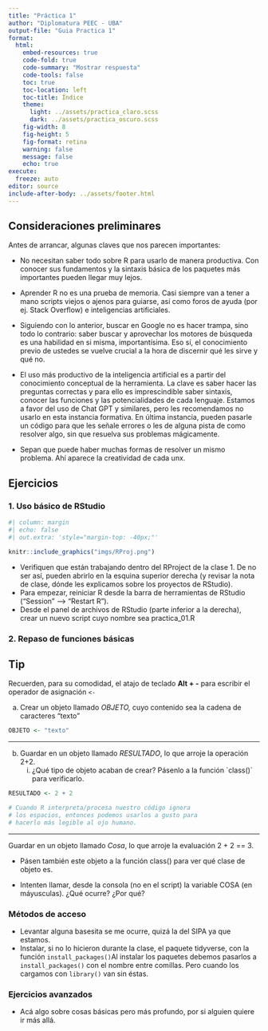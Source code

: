 ```yaml
---
title: "Práctica 1"
author: "Diplomatura PEEC - UBA"
output-file: "Guia Practica 1" 
format:
  html:
    embed-resources: true
    code-fold: true
    code-summary: "Mostrar respuesta"
    code-tools: false
    toc: true
    toc-location: left
    toc-title: Índice
    theme:
      light: ../assets/practica_claro.scss
      dark: ../assets/practica_oscuro.scss
    fig-width: 8
    fig-height: 5
    fig-format: retina
    warning: false
    message: false
    echo: true
execute:
  freeze: auto
editor: source
include-after-body: ../assets/footer.html
---
```


## Consideraciones preliminares

Antes de arrancar, algunas claves que nos parecen importantes:

-   No necesitan saber todo sobre R para usarlo de manera productiva. Con conocer sus fundamentos y la sintaxis básica de los paquetes más importantes pueden llegar muy lejos.

-   Aprender R no es una prueba de memoria. Casi siempre van a tener a mano scripts viejos o ajenos para guiarse, así como foros de ayuda (por ej. Stack Overflow) e inteligencias artificiales.

-   Siguiendo con lo anterior, buscar en Google no es hacer trampa, sino todo lo contrario: saber buscar y aprovechar los motores de búsqueda es una habilidad en si misma, importantísima. Eso sí, el conocimiento previo de ustedes se vuelve crucial a la hora de discernir qué les sirve y qué no.

-   El uso más productivo de la inteligencia artificial es a partir del conocimiento conceptual de la herramienta. La clave es saber hacer las preguntas correctas y para ello es imprescindible saber sintaxis, conocer las funciones y las potencialidades de cada lenguaje. Estamos a favor del uso de Chat GPT y similares, pero les recomendamos no usarlo en esta instancia formativa. En última instancia, pueden pasarle un código para que les señale errores o les de alguna pista de como resolver algo, sin que resuelva sus problemas mágicamente.

-   Sepan que puede haber muchas formas de resolver un mismo problema. Ahí aparece la creatividad de cada unx.

## Ejercicios

### 1. Uso básico de RStudio

```r
#| column: margin
#| echo: false
#| out.extra: 'style="margin-top: -40px;"'

knitr::include_graphics("imgs/RProj.png")
```

-   Verifiquen que están trabajando dentro del RProject de la clase 1. De no ser así, pueden abrirlo en la esquina superior derecha (y revisar la nota de clase, dónde les explicamos sobre los proyectos de RStudio).
-   Para empezar, reiniciar R desde la barra de herramientas de RStudio ("Session" –\> "Restart R").
-   Desde el panel de archivos de RStudio (parte inferior a la derecha), crear un nuevo script cuyo nombre sea practica_01.R

### 2. Repaso de funciones básicas

::: {.callout-tip appearance="simple"}
## Tip

Recuerden, para su comodidad, el atajo de teclado **Alt + -** para escribir el operador de asignación `<-`
:::

a)  Crear un objeto llamado *OBJETO,* cuyo contenido sea la cadena de caracteres "texto"

```r
OBJETO <- "texto"
```

------------------------------------------------------------------------

b)  Guardar en un objeto llamado *RESULTADO*, lo que arroje la operación 2+2.
    i)  ¿Qué tipo de objeto acaban de crear? Pásenlo a la función \`class()\` para verificarlo.

```r
RESULTADO <- 2 + 2

# Cuando R interpreta/procesa nuestro código ignora
# los espacios, entonces podemos usarlos a gusto para
# hacerlo más legible al ojo humano.
```

------------------------------------------------------------------------

Guardar en un objeto llamado *Cosa*, lo que arroje la evaluación 2 + 2 == 3.

-   Pásen también este objeto a la función class() para ver qué clase de objeto es.

-   Intenten llamar, desde la consola (no en el script) la variable COSA (en máyusculas). ¿Qué ocurre? ¿Por qué?

### Métodos de acceso

-   Levantar alguna basesita se me ocurre, quizá la del SIPA ya que estamos.
-   Instalar, si no lo hicieron durante la clase, el paquete tidyverse, con la función `install_packages()`[Al instalar los paquetes debemos pasarlos a `install_packages()` con el nombre entre comillas. Pero cuando los cargamos con `library()` van sin éstas.]{.aside}

### Ejercicios avanzados

-   Acá algo sobre cosas básicas pero más profundo, por si alguien quiere ir más allá.
